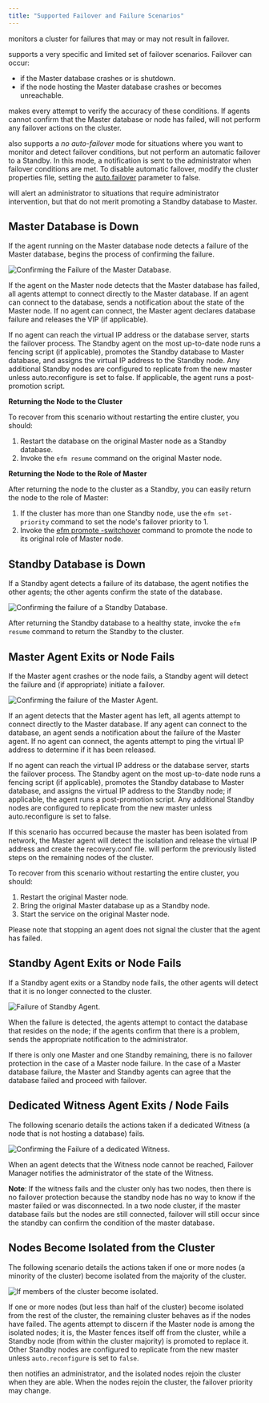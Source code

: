 ```yaml
---
title: "Supported Failover and Failure Scenarios"
---
```


<div id="supported_scenarios" class="registered_link"></div>

monitors a cluster for failures that may or may not result in failover.

supports a very specific and limited set of failover scenarios. Failover can occur:

-   if the Master database crashes or is shutdown.
-   if the node hosting the Master database crashes or becomes unreachable.

makes every attempt to verify the accuracy of these conditions. If agents cannot confirm that the Master database or node has failed, will not perform any failover actions on the cluster.

also supports a *no* *auto*-*failover* mode for situations where you want to monitor and detect failover conditions, but not perform an automatic failover to a Standby. In this mode, a notification is sent to the administrator when failover conditions are met. To disable automatic failover, modify the cluster properties file, setting the [auto.failover](../04_configuring_efm/01_cluster_properties/#auto_failover) parameter to false.

will alert an administrator to situations that require administrator intervention, but that do not merit promoting a Standby database to Master.

<div id="master_db_down" class="registered_link"></div>

## Master Database is Down

If the agent running on the Master database node detects a failure of the Master database, begins the process of confirming the failure.

![*Confirming the Failure of the Master Database.*](images/supported_scenarios_master_db_down.png)

If the agent on the Master node detects that the Master database has failed, all agents attempt to connect directly to the Master database. If an agent can connect to the database, sends a notification about the state of the Master node. If no agent can connect, the Master agent declares database failure and releases the VIP (if applicable).

If no agent can reach the virtual IP address or the database server, starts the failover process. The Standby agent on the most up-to-date node runs a fencing script (if applicable), promotes the Standby database to Master database, and assigns the virtual IP address to the Standby node. Any additional Standby nodes are configured to replicate from the new master unless auto.reconfigure is set to false. If applicable, the agent runs a post-promotion script.

**Returning the Node to the Cluster**

To recover from this scenario without restarting the entire cluster, you should:

1.  Restart the database on the original Master node as a Standby database.
2.  Invoke the `efm resume` command on the original Master node.

**Returning the Node to the Role of Master**

After returning the node to the cluster as a Standby, you can easily return the node to the role of Master:

1.  If the cluster has more than one Standby node, use the `efm set-priority` command to set the node's failover priority to 1.
2.  Invoke the [efm promote -switchover](../07_using_efm_utility/#efm_promote) command to promote the node to its original role of Master node.

<div id="standby_down" class="registered_link"></div>

## Standby Database is Down

If a Standby agent detects a failure of its database, the agent notifies the other agents; the other agents confirm the state of the database.

![*Confirming the failure of a Standby Database.*](images/supported_scenarios_standby_db_down.png)

After returning the Standby database to a healthy state, invoke the `efm resume` command to return the Standby to the cluster.

<div id="master_agent_exits" class="registered_link"></div>

## Master Agent Exits or Node Fails

If the Master agent crashes or the node fails, a Standby agent will detect the failure and (if appropriate) initiate a failover.

![*Confirming the failure of the Master Agent.*](images/supported_scenarios_master_agent_exits.png)

If an agent detects that the Master agent has left, all agents attempt to connect directly to the Master database. If any agent can connect to the database, an agent sends a notification about the failure of the Master agent. If no agent can connect, the agents attempt to ping the virtual IP address to determine if it has been released.

If no agent can reach the virtual IP address or the database server, starts the failover process. The Standby agent on the most up-to-date node runs a fencing script (if applicable), promotes the Standby database to Master database, and assigns the virtual IP address to the Standby node; if applicable, the agent runs a post-promotion script. Any additional Standby nodes are configured to replicate from the new master unless auto.reconfigure is set to false.

If this scenario has occurred because the master has been isolated from network, the Master agent will detect the isolation and release the virtual IP address and create the recovery.conf file. will perform the previously listed steps on the remaining nodes of the cluster.

To recover from this scenario without restarting the entire cluster, you should:

1.  Restart the original Master node.
2.  Bring the original Master database up as a Standby node.
3.  Start the service on the original Master node.

Please note that stopping an agent does not signal the cluster that the agent has failed.

<div id="standby_exits" class="registered_link"></div>

## Standby Agent Exits or Node Fails

If a Standby agent exits or a Standby node fails, the other agents will detect that it is no longer connected to the cluster.

![*Failure of Standby Agent.*](images/supported_scenarios_standby_agent_exits.png)

When the failure is detected, the agents attempt to contact the database that resides on the node; if the agents confirm that there is a problem, sends the appropriate notification to the administrator.

If there is only one Master and one Standby remaining, there is no failover protection in the case of a Master node failure. In the case of a Master database failure, the Master and Standby agents can agree that the database failed and proceed with failover.

<div id="dedicated_witness_agent" class="registered_link"></div>

## Dedicated Witness Agent Exits / Node Fails

The following scenario details the actions taken if a dedicated Witness (a node that is not hosting a database) fails.

![*Confirming the Failure of a dedicated Witness.*](images/supported_scenarios_witness_agent_exits.png)

When an agent detects that the Witness node cannot be reached, Failover Manager notifies the administrator of the state of the Witness.

**Note**: If the witness fails and the cluster only has two nodes, then there is no failover protection because the standby node has no way to know if the master failed or was disconnected. In a two node cluster, if the master database fails but the nodes are still connected, failover will still occur since the standby can confirm the condition of the master database.

<div id="node_isolated" class="registered_link"></div>

## Nodes Become Isolated from the Cluster

The following scenario details the actions taken if one or more nodes (a minority of the cluster) become isolated from the majority of the cluster.

![*If members of the cluster become isolated.*](images/supported_scenarios_node_becomes_isolated.png)

If one or more nodes (but less than half of the cluster) become isolated from the rest of the cluster, the remaining cluster behaves as if the nodes have failed. The agents attempt to discern if the Master node is among the isolated nodes; it is, the Master fences itself off from the cluster, while a Standby node (from within the cluster majority) is promoted to replace it. Other Standby nodes are configured to replicate from the new master unless `auto.reconfigure` is set to `false`.

then notifies an administrator, and the isolated nodes rejoin the cluster when they are able. When the nodes rejoin the cluster, the failover priority may change.
